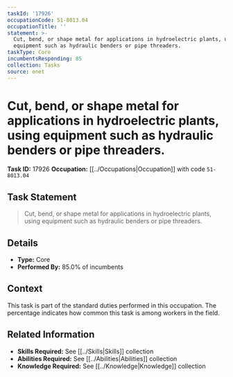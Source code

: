 ```yaml
---
taskId: '17926'
occupationCode: 51-8013.04
occupationTitle: ''
statement: >-
  Cut, bend, or shape metal for applications in hydroelectric plants, using
  equipment such as hydraulic benders or pipe threaders.
taskType: Core
incumbentsResponding: 85
collection: Tasks
source: onet
---
```

# Cut, bend, or shape metal for applications in hydroelectric plants, using equipment such as hydraulic benders or pipe threaders.

**Task ID:** 17926
**Occupation:** [[../Occupations|Occupation]] with code `51-8013.04`

## Task Statement

> Cut, bend, or shape metal for applications in hydroelectric plants, using equipment such as hydraulic benders or pipe threaders.

## Details

- **Type:** Core
- **Performed By:** 85.0% of incumbents

## Context

This task is part of the standard duties performed in this occupation. The percentage indicates how common this task is among workers in the field.

## Related Information

- **Skills Required:** See [[../Skills|Skills]] collection
- **Abilities Required:** See [[../Abilities|Abilities]] collection
- **Knowledge Required:** See [[../Knowledge|Knowledge]] collection
